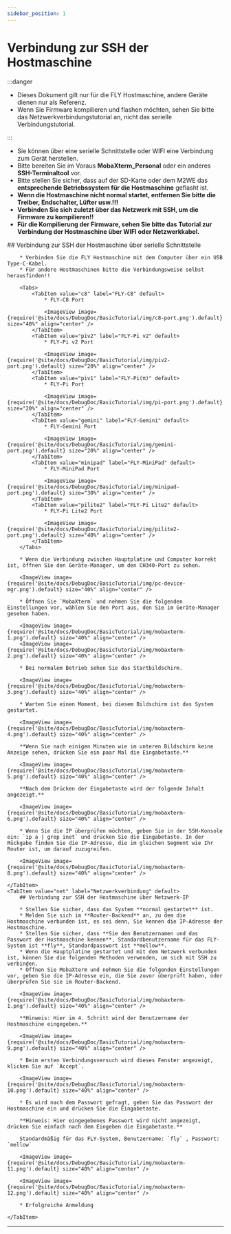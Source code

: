 ```yaml
---
sidebar_position: 1
---
```



# Verbindung zur SSH der Hostmaschine

:::danger

* Dieses Dokument gilt nur für die FLY Hostmaschine, andere Geräte dienen nur als Referenz.
* Wenn Sie Firmware kompilieren und flashen möchten, sehen Sie bitte das Netzwerkverbindungstutorial an, nicht das serielle Verbindungstutorial.

:::

* Sie können über eine serielle Schnittstelle oder WIFI eine Verbindung zum Gerät herstellen.
* Bitte bereiten Sie im Voraus **MobaXterm_Personal** oder ein anderes **SSH-Terminaltool** vor.
* Bitte stellen Sie sicher, dass auf der SD-Karte oder dem M2WE das **entsprechende Betriebssystem für die Hostmaschine** geflasht ist.
* **Wenn die Hostmaschine nicht normal startet, entfernen Sie bitte die Treiber, Endschalter, Lüfter usw.!!!**
* **Verbinden Sie sich zuletzt über das Netzwerk mit SSH, um die Firmware zu kompilieren!!**
* **Für die Kompilierung der Firmware, sehen Sie bitte das Tutorial zur Verbindung der Hostmaschine über WIFI oder Netzwerkkabel.**

<Tabs>
    <TabItem value="serial" label="Serielle Verbindung" default>
        ## Verbindung zur SSH der Hostmaschine über serielle Schnittstelle

        * Verbinden Sie die FLY Hostmaschine mit dem Computer über ein USB Type-C-Kabel.
        * Für andere Hostmaschinen bitte die Verbindungsweise selbst herausfinden!!

        <Tabs>
            <TabItem value="c8" label="FLY-C8" default>
                * FLY-C8 Port

                <ImageView image={require('@site/docs/DebugDoc/BasicTutorial/img/c8-port.png').default} size="40%" align="center" />
            </TabItem>
            <TabItem value="piv2" label="FLY-Pi v2" default>
                * FLY-Pi v2 Port

                <ImageView image={require('@site/docs/DebugDoc/BasicTutorial/img/piv2-port.png').default} size="20%" align="center" />
            </TabItem>
            <TabItem value="piv1" label="FLY-Pi(π)" default>
                * FLY-Pi Port

                <ImageView image={require('@site/docs/DebugDoc/BasicTutorial/img/pi-port.png').default} size="20%" align="center" />
            </TabItem>
            <TabItem value="gemini" label="FLY-Gemini" default>
                * FLY-Gemini Port

                <ImageView image={require('@site/docs/DebugDoc/BasicTutorial/img/gemini-port.png').default} size="20%" align="center" />
            </TabItem>
            <TabItem value="minipad" label="FLY-MiniPad" default>
                * FLY-MiniPad Port

                <ImageView image={require('@site/docs/DebugDoc/BasicTutorial/img/minipad-port.png').default} size="30%" align="center" />
            </TabItem>
            <TabItem value="pilite2" label="FLY-Pi Lite2" default>
                * FLY-Pi Lite2 Port

                <ImageView image={require('@site/docs/DebugDoc/BasicTutorial/img/pilite2-port.png').default} size="40%" align="center" />
            </TabItem>
        </Tabs>

        * Wenn die Verbindung zwischen Hauptplatine und Computer korrekt ist, öffnen Sie den Geräte-Manager, um den CH340-Port zu sehen.

        <ImageView image={require('@site/docs/DebugDoc/BasicTutorial/img/pc-device-mgr.png').default} size="40%" align="center" />

        * Öffnen Sie `MobaXterm` und nehmen Sie die folgenden Einstellungen vor, wählen Sie den Port aus, den Sie im Geräte-Manager gesehen haben.

        <ImageView image={require('@site/docs/DebugDoc/BasicTutorial/img/mobaxterm-1.png').default} size="40%" align="center" />
        <ImageView image={require('@site/docs/DebugDoc/BasicTutorial/img/mobaxterm-2.png').default} size="40%" align="center" />

        * Bei normalem Betrieb sehen Sie das Startbildschirm.

        <ImageView image={require('@site/docs/DebugDoc/BasicTutorial/img/mobaxterm-3.png').default} size="40%" align="center" />

        * Warten Sie einen Moment, bei diesem Bildschirm ist das System gestartet.

        <ImageView image={require('@site/docs/DebugDoc/BasicTutorial/img/mobaxterm-4.png').default} size="40%" align="center" />

        **Wenn Sie nach einigen Minuten wie im unteren Bildschirm keine Anzeige sehen, drücken Sie ein paar Mal die Eingabetaste.**

        <ImageView image={require('@site/docs/DebugDoc/BasicTutorial/img/mobaxterm-5.png').default} size="40%" align="center" />

        **Nach dem Drücken der Eingabetaste wird der folgende Inhalt angezeigt.**

        <ImageView image={require('@site/docs/DebugDoc/BasicTutorial/img/mobaxterm-6.png').default} size="40%" align="center" />

        * Wenn Sie die IP überprüfen möchten, geben Sie in der SSH-Konsole ein: `ip a | grep inet` und drücken Sie die Eingabetaste. In der Rückgabe finden Sie die IP-Adresse, die im gleichen Segment wie Ihr Router ist, um darauf zuzugreifen.

        <ImageView image={require('@site/docs/DebugDoc/BasicTutorial/img/mobaxterm-8.png').default} size="40%" align="center" />

    </TabItem>
    <TabItem value="net" label="Netzwerkverbindung" default>
        ## Verbindung zur SSH der Hostmaschine über Netzwerk-IP

        * Stellen Sie sicher, dass das System **normal gestartet** ist.
        * Melden Sie sich im **Router-Backend** an, zu dem die Hostmaschine verbunden ist, es sei denn, Sie kennen die IP-Adresse der Hostmaschine.
        * Stellen Sie sicher, dass **Sie den Benutzernamen und das Passwort der Hostmaschine kennen**, Standardbenutzername für das FLY-System ist **fly**, Standardpasswort ist **mellow**.
        * Wenn die Hauptplatine gestartet und mit dem Netzwerk verbunden ist, können Sie die folgenden Methoden verwenden, um sich mit SSH zu verbinden.
        * Öffnen Sie MobaXterm und nehmen Sie die folgenden Einstellungen vor, geben Sie die IP-Adresse ein, die Sie zuvor überprüft haben, oder überprüfen Sie sie im Router-Backend.

        <ImageView image={require('@site/docs/DebugDoc/BasicTutorial/img/mobaxterm-1.png').default} size="40%" align="center" />

        **Hinweis: Hier im 4. Schritt wird der Benutzername der Hostmaschine eingegeben.**

        <ImageView image={require('@site/docs/DebugDoc/BasicTutorial/img/mobaxterm-9.png').default} size="40%" align="center" />

        * Beim ersten Verbindungsversuch wird dieses Fenster angezeigt, klicken Sie auf `Accept`.

        <ImageView image={require('@site/docs/DebugDoc/BasicTutorial/img/mobaxterm-10.png').default} size="40%" align="center" />

        * Es wird nach dem Passwort gefragt, geben Sie das Passwort der Hostmaschine ein und drücken Sie die Eingabetaste.

        **Hinweis: Hier eingegebenes Passwort wird nicht angezeigt, drücken Sie einfach nach dem Eingeben die Eingabetaste.**

        Standardmäßig für das FLY-System, Benutzername: `fly` , Passwort: `mellow`

        <ImageView image={require('@site/docs/DebugDoc/BasicTutorial/img/mobaxterm-11.png').default} size="40%" align="center" />

        <ImageView image={require('@site/docs/DebugDoc/BasicTutorial/img/mobaxterm-12.png').default} size="40%" align="center" />

        * Erfolgreiche Anmeldung

    </TabItem>
</Tabs>

----